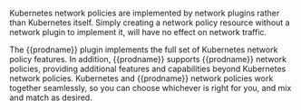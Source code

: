 Kubernetes network policies are implemented by network plugins rather than Kubernetes itself. Simply creating a network policy resource without a network plugin to implement it, will have no effect on network traffic.

The {{prodname}} plugin implements the full set of Kubernetes network policy features. In addition, {{prodname}} supports {{prodname}} network policies, providing additional features and capabilities beyond Kubernetes network policies. Kubernetes and {{prodname}} network policies work together seamlessly, so you can choose whichever is right for you, and mix and match as desired.
